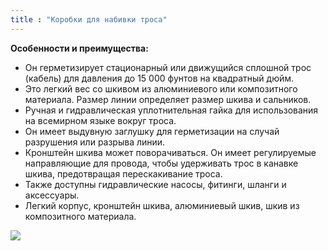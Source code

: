 ```yaml
---
title : "Коробки для набивки троса"
---
```


**Особенности и преимущества:**

*   Он герметизирует стационарный или движущийся сплошной трос (кабель) для давления до 15 000 фунтов на квадратный дюйм.
*   Это легкий вес со шкивом из алюминиевого или композитного материала. Размер линии определяет размер шкива и сальников.
*   Ручная и гидравлическая уплотнительная гайка для использования на всемирном языке вокруг троса.
*   Он имеет выдувную заглушку для герметизации на случай разрушения или разрыва линии.
*   Кронштейн шкива может поворачиваться. Он имеет регулируемые направляющие для провода, чтобы удерживать трос в канавке шкива, предотвращая перескакивание троса.
*   Также доступны гидравлические насосы, фитинги, шланги и аксессуары.
*   Легкий корпус, кронштейн шкива, алюминиевый шкив, шкив из композитного материала.

<img src="./wireline-stuffing-boxes.png" />